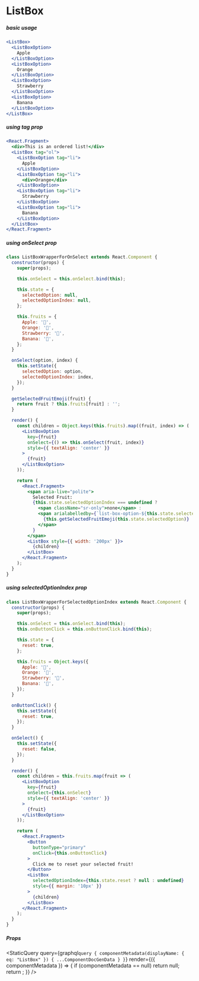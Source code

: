 
# ListBox



##### basic usage

```jsx live=true
<ListBox>
  <ListBoxOption>
    Apple
  </ListBoxOption>
  <ListBoxOption>
    Orange
  </ListBoxOption>
  <ListBoxOption>
    Strawberry
  </ListBoxOption>
  <ListBoxOption>
    Banana
  </ListBoxOption>
</ListBox>
```


##### using tag prop

```jsx live=true
<React.Fragment>
  <div>This is an ordered list!</div>
  <ListBox tag="ol">
    <ListBoxOption tag="li">
      Apple
    </ListBoxOption>
    <ListBoxOption tag="li">
      <div>Orange</div>
    </ListBoxOption>
    <ListBoxOption tag="li">
      Strawberry
    </ListBoxOption>
    <ListBoxOption tag="li">
      Banana
    </ListBoxOption>
  </ListBox>
</React.Fragment>
```


##### using onSelect prop

```jsx live=true
class ListBoxWrapperForOnSelect extends React.Component {
  constructor(props) {
    super(props);

    this.onSelect = this.onSelect.bind(this);

    this.state = {
      selectedOption: null,
      selectedOptionIndex: null,
    };

    this.fruits = {
      Apple: '🍎',
      Orange: '🍊',
      Strawberry: '🍓',
      Banana: '🍌',
    };
  }

  onSelect(option, index) {
    this.setState({
      selectedOption: option,
      selectedOptionIndex: index,
    });
  }

  getSelectedFruitEmoji(fruit) {
    return fruit ? this.fruits[fruit] : '';
  }

  render() {
    const children = Object.keys(this.fruits).map((fruit, index) => (
      <ListBoxOption
        key={fruit}
        onSelect={() => this.onSelect(fruit, index)}
        style={{ textAlign: 'center' }}
      >
        {fruit}
      </ListBoxOption>
    ));

    return (
      <React.Fragment>
        <span aria-live="polite">
          Selected Fruit:
          {this.state.selectedOptionIndex === undefined ?
            <span className="sr-only">none</span> :
            <span arialabelledby={`list-box-option-${this.state.selectedOptionIndex}`} >
              {this.getSelectedFruitEmoji(this.state.selectedOption)}
            </span>
          }
        </span>
        <ListBox style={{ width: '200px' }}>
          {children}
        </ListBox>
      </React.Fragment>
    );
  }
}
```


##### using selectedOptionIndex prop

```jsx live=true
class ListBoxWrapperForSelectedOptionIndex extends React.Component {
  constructor(props) {
    super(props);

    this.onSelect = this.onSelect.bind(this);
    this.onButtonClick = this.onButtonClick.bind(this);

    this.state = {
      reset: true,
    };

    this.fruits = Object.keys({
      Apple: '🍎',
      Orange: '🍊',
      Strawberry: '🍓',
      Banana: '🍌',
    });
  }

  onButtonClick() {
    this.setState({
      reset: true,
    });
  }

  onSelect() {
    this.setState({
      reset: false,
    });
  }

  render() {
    const children = this.fruits.map(fruit => (
      <ListBoxOption
        key={fruit}
        onSelect={this.onSelect}
        style={{ textAlign: 'center' }}
      >
        {fruit}
      </ListBoxOption>
    ));

    return (
      <React.Fragment>
        <Button
          buttonType="primary"
          onClick={this.onButtonClick}
        >
          Click me to reset your selected fruit!
        </Button>
        <ListBox
          selectedOptionIndex={this.state.reset ? null : undefined}
          style={{ margin: '10px' }}
        >
          {children}
        </ListBox>
      </React.Fragment>
    );
  }
}
```

##### Props

<StaticQuery
  query={graphql`query {
    componentMetadata(displayName: { eq: "ListBox" }) { ...ComponentDocGenData }
  }`}
  render={({ componentMetadata }) => {
    if (componentMetadata == null) return null;
    return <PropsTable propMetaData={componentMetadata.props} />;
  }}
/>

